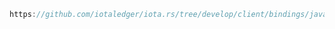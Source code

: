 ```java reference
https://github.com/iotaledger/iota.rs/tree/develop/client/bindings/java/examples/src/BuildFoundryOutput.java
```